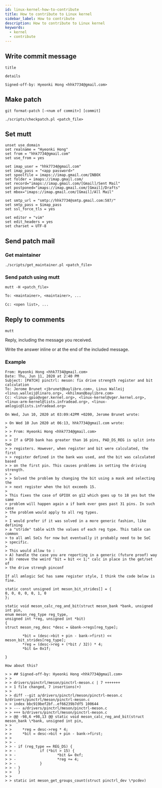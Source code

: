 ```yaml
---
id: linux-kernel-how-to-contribute
title: How to contribute to Linux kernel
sidebar_label: How to contribute
description: How to contribute to Linux kernel
keywords:
  - kernel
  - contribute
---
```


## Write commit message

```shell
title

details

Signed-off-by: Hyeonki Hong <hhk7734@gmail.com>
```

## Make patch

```shell
git format-patch [-<num of commit>] [commit]
```

```shell
./scripts/checkpatch.pl <patch_file>
```

## Set mutt

```shell title=".muttrc"
unset use_domain
set realname = "Hyeonki Hong"
set from = "hhk7734@gmail.com"
set use_from = yes

set imap_user = "hhk7734@gmail.com"
set imap_pass = "<app password>"
set spoolfile = imaps://imap.gmail.com/INBOX
set folder = imaps://imap.gmail.com/
set record="imaps://imap.gmail.com/[Gmail]/Sent Mail"
set postponed="imaps://imap.gmail.com/[Gmail]/Drafts"
set mbox="imaps://imap.gmail.com/[Gmail]/All Mail"

set smtp_url = "smtp://hhk7734@smtp.gmail.com:587/"
set smtp_pass = $imap_pass
set ssl_force_tls = yes

set editor = "vim"
set edit_headers = yes
set charset = UTF-8
```

## Send patch mail

### Get maintainer

```shell
./scripts/get_maintainer.pl <patch_file>
```

### Send patch using mutt

```shell
mutt -H <patch_file>
```

```txt
To: <maintainer>, <maintainer>, ...
```

```txt
Cc: <open list>, ...
```

## Reply to comments

```shell
mutt
```

Reply, including the message you received.

Write the answer inline or at the end of the included message.

### Example

```text
From: Hyeonki Hong <hhk7734@gmail.com>
Date: Thu, Jun 11, 2020 at 2:40 PM
Subject: [PATCH] pinctrl: meson: fix drive strength register and bit
calculation
To: Jerome Brunet <jbrunet@baylibre.com>, Linus Walleij <linus.walleij@linaro.org>, <khilman@baylibre.com>
Cc: <linux-gpio@vger.kernel.org>, <linux-kernel@vger.kernel.org>, <linux-arm-kernel@lists.infradead.org>, <linux-amlogic@lists.infradead.org>

On Wed, Jun 10, 2020 at 03:09:42PM +0200, Jerome Brunet wrote:

> On Wed 10 Jun 2020 at 06:13, hhk7734@gmail.com wrote:
>
> > From: Hyeonki Hong <hhk7734@gmail.com>
> >
> > If a GPIO bank has greater than 16 pins, PAD_DS_REG is split into two
> > registers. However, when register and bit were calculated, the first
> > register defined in the bank was used, and the bit was calculated based
> > on the first pin. This causes problems in setting the driving strength.
> >
> > Solved the problem by changing the bit using a mask and selecting the
> > next register when the bit exceeds 15.
>
> This fixes the case of GPIOX on g12 which goes up to 18 yes but the same
> problem will happen again a if bank ever goes past 31 pins. In such case
> the problem would apply to all reg types.
>
> I would prefer if it was solved in a more generic fashion, like defining
> a "stride" table with the values of each reg type. This table can common
> to all aml SoCs for now but eventually it probably need to be SoC
> specific.
>
> This would allow to :
> A) handle the case you are reporting in a generic (future proof) way
> B) remove the weird "bit = bit << 1;" calc in place in the get/set of
> the drive strengh pinconf

If all amlogic SoC has same register style, I think the code below is fine.

static const unsigned int meson_bit_strides[] = {
0, 0, 0, 0, 0, 1, 0
};

static void meson_calc_reg_and_bit(struct meson_bank *bank, unsigned int pin,
enum meson_reg_type reg_type,
unsigned int *reg, unsigned int *bit)
{
struct meson_reg_desc *desc = &bank->regs[reg_type];

        *bit = (desc->bit + pin - bank->first) << meson_bit_strides[reg_type];
        *reg = (desc->reg + (*bit / 32)) * 4;
        *bit &= 0x1f;

}

How about this?

> > ## Signed-off-by: Hyeonki Hong <hhk7734@gmail.com>
> >
> > drivers/pinctrl/meson/pinctrl-meson.c | 7 +++++++
> > 1 file changed, 7 insertions(+)
> >
> > diff --git a/drivers/pinctrl/meson/pinctrl-meson.c b/drivers/pinctrl/meson/pinctrl-meson.c
> > index bbc919bef2bf..ef66239b7df5 100644
> > --- a/drivers/pinctrl/meson/pinctrl-meson.c
> > +++ b/drivers/pinctrl/meson/pinctrl-meson.c
> > @@ -98,6 +98,13 @@ static void meson_calc_reg_and_bit(struct meson_bank \*bank, unsigned int pin,
> >
> >     *reg = desc->reg * 4;
> >     *bit = desc->bit + pin - bank->first;
> >
> > -
> > - if (reg_type == REG_DS) {
> > -           if (*bit > 15) {
> > -                   *bit &= 0xf;
> > -                   *reg += 4;
> > -           }
> > - }
> >   }
> >
> > static int meson_get_groups_count(struct pinctrl_dev \*pcdev)
```

